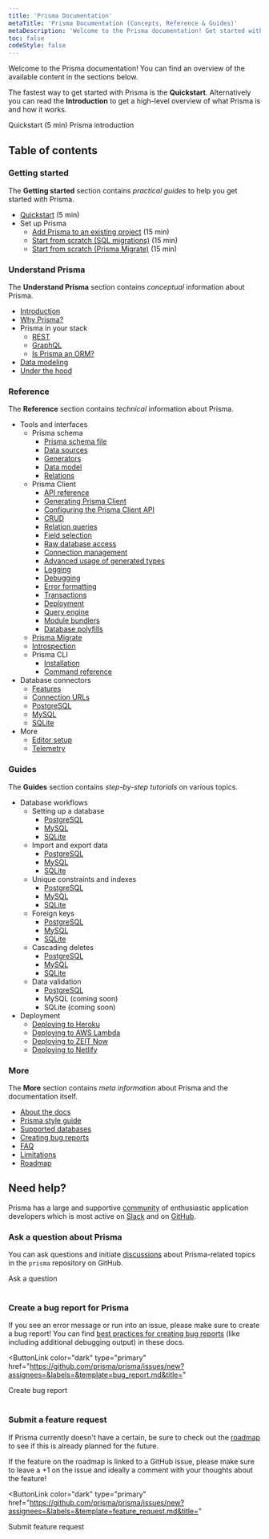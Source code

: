 ```yaml
---
title: 'Prisma Documentation'
metaTitle: 'Prisma Documentation (Concepts, Reference & Guides)'
metaDescription: 'Welcome to the Prisma documentation! Get started with Prisma and connect it to your database, read about the main Prisma concepts and explore the API reference.'
toc: false
codeStyle: false
---
```


<TopBlock>

Welcome to the Prisma documentation! You can find an overview of the available content in the sections below.

The fastest way to get started with Prisma is the **Quickstart**. Alternatively you can read the **Introduction** to get a high-level overview of what Prisma is and how it works.

<ButtonLink color="dark" type="primary" href="getting-started/quickstart">
  Quickstart (5 min)
</ButtonLink>
<ButtonLink color="dark" type="primary" href="overview/what-is-prisma">
  Prisma introduction
</ButtonLink>

</TopBlock>

## Table of contents

### Getting started

The **Getting started** section contains _practical guides_ to help you get started with Prisma.

- [Quickstart](getting-started/quickstart) (5 min)
- Set up Prisma
  - [Add Prisma to an existing project](getting-started/setup-prisma/add-to-existing-project) (15 min)
  - [Start from scratch (SQL migrations)](getting-started/setup-prisma/start-from-scratch-sql) (15 min)
  - [Start from scratch (Prisma Migrate)](getting-started/setup-prisma/start-from-scratch-prisma-migrate) (15 min)

### Understand Prisma

The **Understand Prisma** section contains _conceptual_ information about Prisma.

- [Introduction](concepts/overview/what-is-prisma)
- [Why Prisma?](concepts/overview/why-prisma)
- Prisma in your stack
  - [REST](concepts/overview/prisma-in-your-stack/rest)
  - [GraphQL](concepts/overview/prisma-in-your-stack/graphql)
  - [Is Prisma an ORM?](concepts/overview/prisma-in-your-stack/is-prisma-an-orm)
- [Data modeling](concepts/overview/what-is-prisma/data-modeling)
- [Under the hood](concepts/overview/under-the-hood)

### Reference

The **Reference** section contains _technical_ information about Prisma.

- Tools and interfaces
  - Prisma schema
    - [Prisma schema file](concepts/components/prisma-schema)
    - [Data sources](concepts/components/prisma-schema/data-sources)
    - [Generators](concepts/components/prisma-schema/generators)
    - [Data model](concepts/components/prisma-schema/data-model)
    - [Relations](concepts/components/prisma-schema/relations)
  - Prisma Client
    - [API reference](concepts/components/prisma-client/)
    - [Generating Prisma Client](concepts/components/prisma-client/generating-prisma-client)
    - [Configuring the Prisma Client API](concepts/components/prisma-client/configuring-the-prisma-client-api)
    - [CRUD](concepts/components/prisma-client/crud)
    - [Relation queries](concepts/components/prisma-client/relation-queries)
    - [Field selection](concepts/components/prisma-client/field-selection)
    - [Raw database access](concepts/components/prisma-client/raw-database-access)
    - [Connection management](concepts/components/prisma-client/connection-management)
    - [Advanced usage of generated types](concepts/components/prisma-client/advanced-usage-of-generated-types)
    - [Logging](concepts/components/prisma-client/logging)
    - [Debugging](concepts/components/prisma-client/debugging)
    - [Error formatting](concepts/components/prisma-client/error-formatting)
    - [Transactions](concepts/components/prisma-client/transactions)
    - [Deployment](concepts/components/prisma-client/deployment)
    - [Query engine](concepts/components/prisma-client/query-engine)
    - [Module bundlers](concepts/components/prisma-client/module-bundlers)
    - [Database polyfills](concepts/components/prisma-client/database-polyfills)
  - [Prisma Migrate](concepts/components/prisma-migrate)
  - [Introspection](concepts/components/introspection)
  - Prisma CLI
    - [Installation](concepts/components/prisma-cli/installation)
    - [Command reference](reference/api-reference/command-reference)
- Database connectors
  - [Features](concepts/database-connectors/database-features)
  - [Connection URLs](concepts/database-connectors/connection-urls)
  - [PostgreSQL](concepts/database-connectors/postgresql)
  - [MySQL](concepts/database-connectors/mysql)
  - [SQLite](concepts/database-connectors/sqlite)
- More
  - [Editor setup](concepts/more/editor-setup)
  - [Telemetry](concepts/more/telemetry)

### Guides

The **Guides** section contains _step-by-step tutorials_ on various topics.

- Database workflows
  - Setting up a database
    - [PostgreSQL](guides/database-workflows/setting-up-a-database/postgresql)
    - [MySQL](guides/database-workflows/setting-up-a-database/mysql)
    - [SQLite](guides/database-workflows/setting-up-a-database/sqlite)
  - Import and export data
    - [PostgreSQL](guides/database-workflows/import-and-export-data/postgresql)
    - [MySQL](guides/database-workflows/import-and-export-data/mysql)
    - [SQLite](guides/database-workflows/import-and-export-data/sqlite)
  - Unique constraints and indexes
    - [PostgreSQL](guides/database-workflows/unique-constraints-and-indexes/postgresql)
    - [MySQL](guides/database-workflows/unique-constraints-and-indexes/mysql)
    - [SQLite](guides/database-workflows/unique-constraints-and-indexes/sqlite)
  - Foreign keys
    - [PostgreSQL](guides/database-workflows/foreign-keys/postgresql)
    - [MySQL](guides/database-workflows/foreign-keys/mysql)
    - [SQLite](guides/database-workflows/foreign-keys/sqlite)
  - Cascading deletes
    - [PostgreSQL](guides/database-workflows/cascading-deletes/postgresql)
    - [MySQL](guides/database-workflows/cascading-deletes/mysql)
    - [SQLite](guides/database-workflows/cascading-deletes/sqlite)
  - Data validation
    - [PostgreSQL](guides/database-workflows/data-validation/postgresql)
    - MySQL (coming soon)
    - SQLite (coming soon)
- Deployment
  - [Deploying to Heroku](guides/deployment/deploying-to-heroku)
  - [Deploying to AWS Lambda](guides/deployment/deploying-to-aws-lambda)
  - [Deploying to ZEIT Now](guides/deployment/deploying-to-vercel)
  - [Deploying to Netlify](guides/deployment/deploying-to-netlify)

### More

The **More** section contains _meta information_ about Prisma and the documentation itself.

- [About the docs](about/about-the-docs)
- [Prisma style guide](about//style-guide)
- [Supported databases](reference/supported-databases)
- [Creating bug reports](about/creating-bug-reports)
- [FAQ](about/faq)
- [Limitations](about/limitations)
- [Roadmap](about/roadmap)

## Need help?

Prisma has a large and supportive [community](https://prisma.io/community) of enthusiastic application developers which is most active on [Slack](https://slack.prisma.io) and on [GitHub](https://github.com/prisma/prisma).

### Ask a question about Prisma

You can ask questions and initiate [discussions](https://github.com/prisma/prisma/discussions/) about Prisma-related topics in the `prisma` repository on GitHub.

<ButtonLink color="dark" type="primary" href="https://github.com/prisma/prisma/discussions/new">
  Ask a question
</ButtonLink>
<br />
<br />

### Create a bug report for Prisma

If you see an error message or run into an issue, please make sure to create a bug report! You can find [best practices for creating bug reports](about/creating-bug-reports) (like including additional debugging output) in these docs.

<ButtonLink
  color="dark"
  type="primary"
  href="https://github.com/prisma/prisma/issues/new?assignees=&labels=&template=bug_report.md&title="
>
  Create bug report
</ButtonLink>
<br />
<br />

### Submit a feature request

If Prisma currently doesn't have a certain, be sure to check out the [roadmap](about/roadmap) to see if this is already planned for the future.

If the feature on the roadmap is linked to a GitHub issue, please make sure to leave a +1 on the issue and ideally a comment with your thoughts about the feature!

<ButtonLink
  color="dark"
  type="primary"
  href="https://github.com/prisma/prisma/issues/new?assignees=&labels=&template=feature_request.md&title="
>
  Submit feature request
</ButtonLink>

